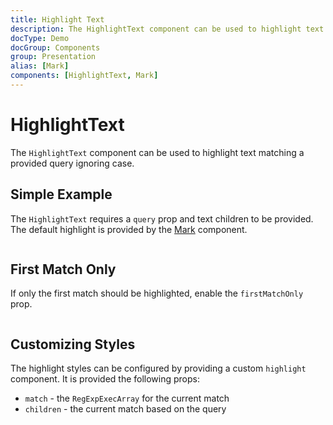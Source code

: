 ```yaml
---
title: Highlight Text
description: The HighlightText component can be used to highlight text matching a provided query ignoring case.
docType: Demo
docGroup: Components
group: Presentation
alias: [Mark]
components: [HighlightText, Mark]
---
```


# HighlightText

The `HighlightText` component can be used to highlight text matching a provided
query ignoring case.

## Simple Example

The `HighlightText` requires a `query` prop and text children to be provided. The default highlight
is provided by the [Mark](/components/mark) component.

```demo source="./SimpleExample.tsx"

```

## First Match Only

If only the first match should be highlighted, enable the `firstMatchOnly` prop.

```demo source="./FirstMatchOnlyExample.tsx"

```

## Customizing Styles

The highlight styles can be configured by providing a custom `highlight` component. It is provided the following props:

- `match` - the `RegExpExecArray` for the current match
- `children` - the current match based on the query

```demo source="./CustomizingStylesExample.tsx"

```
